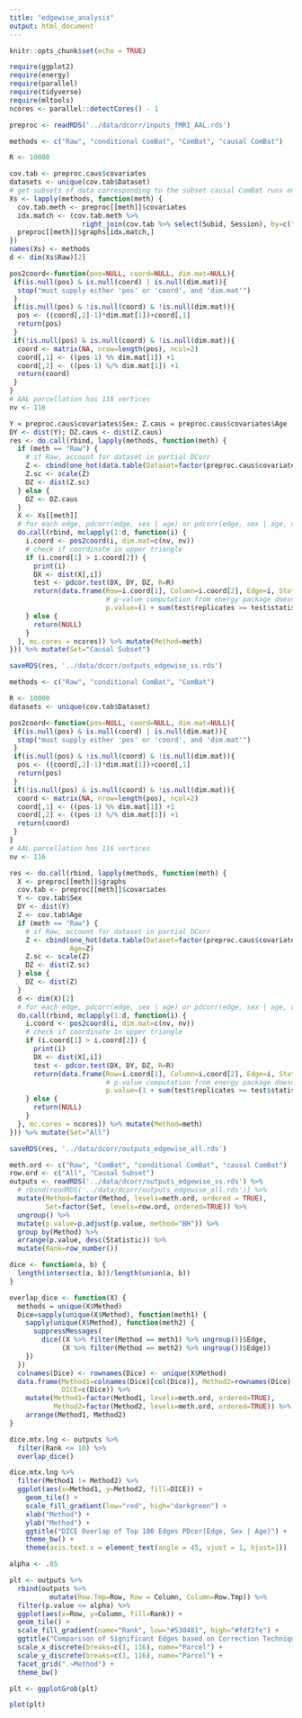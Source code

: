 ```yaml
---
title: "edgewise_analysis"
output: html_document
---
```


```r
knitr::opts_chunk$set(echo = TRUE)
```

```r
require(ggplot2)
require(energy)
require(parallel)
require(tidyverse)
require(mltools)
ncores <- parallel::detectCores() - 1

```

```r
preproc <- readRDS('../data/dcorr/inputs_fMRI_AAL.rds')
```

```r
methods <- c("Raw", "conditional ComBat", "ComBat", "causal ComBat")

R <- 10000

cov.tab <- preproc.caus$covariates
datasets <- unique(cov.tab$Dataset)
# get subsets of data corresponding to the subset causal ComBat runs on
Xs <- lapply(methods, function(meth) {
  cov.tab.meth <- preproc[[meth]]$covariates
  idx.match <- (cov.tab.meth %>%
                  right_join(cov.tab %>% select(Subid, Session), by=c("Subid"="Subid", "Session"="Session")))$id
  preproc[[meth]]$graphs[idx.match,]
})
names(Xs) <- methods
d <- dim(Xs$Raw)[2]

pos2coord<-function(pos=NULL, coord=NULL, dim.mat=NULL){
 if(is.null(pos) & is.null(coord) | is.null(dim.mat)){
  stop("must supply either 'pos' or 'coord', and 'dim.mat'")
 }
 if(is.null(pos) & !is.null(coord) & !is.null(dim.mat)){
  pos <- ((coord[,2]-1)*dim.mat[1])+coord[,1] 
  return(pos)
 }
 if(!is.null(pos) & is.null(coord) & !is.null(dim.mat)){
  coord <- matrix(NA, nrow=length(pos), ncol=2)
  coord[,1] <- ((pos-1) %% dim.mat[1]) +1
  coord[,2] <- ((pos-1) %/% dim.mat[1]) +1
  return(coord)
 }
}
# AAL parcellation has 116 vertices
nv <- 116

Y = preproc.caus$covariates$Sex; Z.caus = preproc.caus$covariates$Age
DY <- dist(Y); DZ.caus <- dist(Z.caus)
res <- do.call(rbind, lapply(methods, function(meth) {
  if (meth == "Raw") {
    # if Raw, account for dataset in partial DCorr
    Z <- cbind(one_hot(data.table(Dataset=factor(preproc.caus$covariates$Dataset))), Age=Z.caus)
    Z.sc <- scale(Z)
    DZ <- dist(Z.sc)
  } else {
    DZ <- DZ.caus
  }
  X <- Xs[[meth]]
  # for each edge, pdcorr(edge, sex | age) or pdcorr(edge, sex | age, dataset)
  do.call(rbind, mclapply(1:d, function(i) {
    i.coord <- pos2coord(i, dim.mat=c(nv, nv))
    # check if coordinate in upper triangle
    if (i.coord[1] > i.coord[2]) {
      print(i)
      DX <- dist(X[,i])
      test <- pdcor.test(DX, DY, DZ, R=R)
      return(data.frame(Row=i.coord[1], Column=i.coord[2], Edge=i, Statistic=test$statistic,
                        # p-value computation from energy package doesn't make sense
                        p.value=(1 + sum(test$replicates >= test$statistic))/(1 + R)))
    } else {
      return(NULL)
    }
  }, mc.cores = ncores)) %>% mutate(Method=meth)
})) %>% mutate(Set="Causal Subset")

saveRDS(res, '../data/dcorr/outputs_edgewise_ss.rds')
```

```r
methods <- c("Raw", "conditional ComBat", "ComBat")

R <- 10000
datasets <- unique(cov.tab$Dataset)

pos2coord<-function(pos=NULL, coord=NULL, dim.mat=NULL){
 if(is.null(pos) & is.null(coord) | is.null(dim.mat)){
  stop("must supply either 'pos' or 'coord', and 'dim.mat'")
 }
 if(is.null(pos) & !is.null(coord) & !is.null(dim.mat)){
  pos <- ((coord[,2]-1)*dim.mat[1])+coord[,1] 
  return(pos)
 }
 if(!is.null(pos) & is.null(coord) & !is.null(dim.mat)){
  coord <- matrix(NA, nrow=length(pos), ncol=2)
  coord[,1] <- ((pos-1) %% dim.mat[1]) +1
  coord[,2] <- ((pos-1) %/% dim.mat[1]) +1
  return(coord)
 }
}
# AAL parcellation has 116 vertices
nv <- 116

res <- do.call(rbind, lapply(methods, function(meth) {
  X <- preproc[[meth]]$graphs
  cov.tab <- preproc[[meth]]$covariates
  Y <- cov.tab$Sex
  DY <- dist(Y)
  Z <- cov.tab$Age
  if (meth == "Raw") {
    # if Raw, account for dataset in partial DCorr
    Z <- cbind(one_hot(data.table(Dataset=factor(preproc.caus$covariates$Dataset))),
               Age=Z)
    Z.sc <- scale(Z)
    DZ <- dist(Z.sc)
  } else {
    DZ <- dist(Z)
  }
  d <- dim(X)[2]
  # for each edge, pdcorr(edge, sex | age) or pdcorr(edge, sex | age, dataset)
  do.call(rbind, mclapply(1:d, function(i) {
    i.coord <- pos2coord(i, dim.mat=c(nv, nv))
    # check if coordinate in upper triangle
    if (i.coord[1] > i.coord[2]) {
      print(i)
      DX <- dist(X[,i])
      test <- pdcor.test(DX, DY, DZ, R=R)
      return(data.frame(Row=i.coord[1], Column=i.coord[2], Edge=i, Statistic=test$statistic,
                        # p-value computation from energy package doesn't make sense
                        p.value=(1 + sum(test$replicates >= test$statistic))/(1 + R)))
    } else {
      return(NULL)
    }
  }, mc.cores = ncores)) %>% mutate(Method=meth)
})) %>% mutate(Set="All")

saveRDS(res, '../data/dcorr/outputs_edgewise_all.rds')
```

```r
meth.ord <- c("Raw", "ComBat", "conditional ComBat", "causal ComBat")
row.ord <- c("All", "Causal Subset")
outputs <- readRDS('../data/dcorr/outputs_edgewise_ss.rds') %>%
  # rbind(readRDS('../data/dcorr/outputs_edgewise_all.rds')) %>%
  mutate(Method=factor(Method, levels=meth.ord, ordered = TRUE),
         Set=factor(Set, levels=row.ord, ordered=TRUE)) %>%
  ungroup() %>%
  mutate(p.value=p.adjust(p.value, method="BH")) %>%
  group_by(Method) %>%
  arrange(p.value, desc(Statistic)) %>%
  mutate(Rank=row_number())
```

```r
dice <- function(a, b) {
  length(intersect(a, b))/length(union(a, b))
}

overlap_dice <- function(X) {
  methods = unique(X$Method)
  Dice=sapply(unique(X$Method), function(meth1) {
    sapply(unique(X$Method), function(meth2) {
      suppressMessages(
        dice((X %>% filter(Method == meth1) %>% ungroup())$Edge, 
             (X %>% filter(Method == meth2) %>% ungroup())$Edge))
    })
  })
  colnames(Dice) <- rownames(Dice) <- unique(X$Method)
  data.frame(Method1=colnames(Dice)[col(Dice)], Method2=rownames(Dice)[row(Dice)],
             DICE=c(Dice)) %>%
    mutate(Method1=factor(Method1, levels=meth.ord, ordered=TRUE),
           Method2=factor(Method2, levels=meth.ord, ordered=TRUE)) %>%
    arrange(Method1, Method2)
}

dice.mtx.lng <- outputs %>%
  filter(Rank <= 10) %>%
  overlap_dice()

dice.mtx.lng %>%
  filter(Method1 != Method2) %>%
  ggplot(aes(x=Method1, y=Method2, fill=DICE)) +
    geom_tile() +
    scale_fill_gradient(low="red", high="darkgreen") +
    xlab("Method") +
    ylab("Method") +
    ggtitle("DICE Overlap of Top 100 Edges PDcor(Edge, Sex | Age)") +
    theme_bw() + 
    theme(axis.text.x = element_text(angle = 45, vjust = 1, hjust=1))
```

```r
alpha <- .05

plt <- outputs %>%
  rbind(outputs %>%
          mutate(Row.Tmp=Row, Row = Column, Column=Row.Tmp)) %>%
  filter(p.value <= alpha) %>%
  ggplot(aes(x=Row, y=Column, fill=Rank)) +
  geom_tile() +
  scale_fill_gradient(name="Rank", low="#530481", high="#fdf2fe") +
  ggtitle("Comparison of Significant Edges based on Correction Technique") +
  scale_x_discrete(breaks=c(1, 116), name="Parcel") +
  scale_y_discrete(breaks=c(1, 116), name="Parcel") +
  facet_grid(".~Method") +
  theme_bw()

plt <- ggplotGrob(plt)

plot(plt)
```